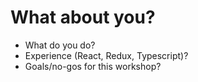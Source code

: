 # What about you?

* What do you do?
* Experience (React, Redux, Typescript)?
* Goals/no-gos for this workshop?
